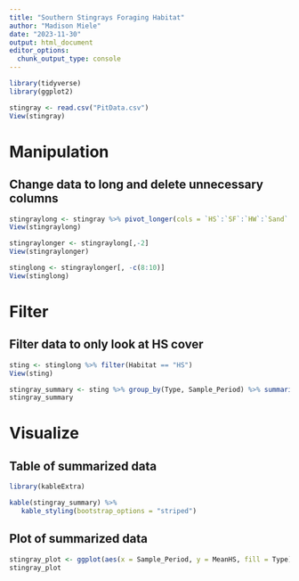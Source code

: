 ```yaml
---
title: "Southern Stingrays Foraging Habitat"
author: "Madison Miele"
date: "2023-11-30"
output: html_document
editor_options: 
  chunk_output_type: console
---
```


```r
library(tidyverse)
library(ggplot2)

stingray <- read.csv("PitData.csv")
View(stingray)
```

# Manipulation 
## Change data to long and delete unnecessary columns

```r
stingraylong <- stingray %>% pivot_longer(cols = `HS`:`SF`:`HW`:`Sand`:`Other`, names_to = "Habitat", values_to = "Percent_Cover")
View(stingraylong)

stingraylonger <- stingraylong[,-2]
View(stingraylonger)

stinglong <- stingraylonger[, -c(8:10)]
View(stinglong)
```

# Filter
## Filter data to only look at HS cover

```r
sting <- stinglong %>% filter(Habitat == "HS")
View(sting)

stingray_summary <- sting %>% group_by(Type, Sample_Period) %>% summarise(MeanHS = mean(Percent_Cover), SDHS = sd(Percent_Cover), n = length(Percent_Cover))
stingray_summary
```

# Visualize
## Table of summarized data

```r
library(kableExtra)

kable(stingray_summary) %>% 
   kable_styling(bootstrap_options = "striped")
```

## Plot of summarized data

```r
stingray_plot <- ggplot(aes(x = Sample_Period, y = MeanHS, fill = Type), data = stingray_summary) + geom_col(position = position_dodge(0.9), width = 0.75) + geom_errorbar(aes(ymin = MeanHS, ymax = MeanHS + SDHS), position = position_dodge(0.9), width = 0.5) + ylab("Average Percent Cover of Halophila Stipulacea (+/- SEM)") + xlab("Sample Period")
stingray_plot
```

